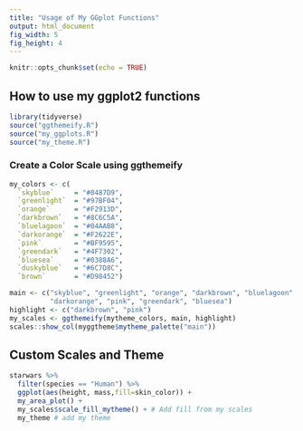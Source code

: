 ```yaml
---
title: "Usage of My GGplot Functions"
output: html_document
fig_width: 5
fig_height: 4 
---
```


```r
knitr::opts_chunk$set(echo = TRUE)
```

## How to use my ggplot2 functions

```r
library(tidyverse)
source("ggthemeify.R")
source("my_ggplots.R")
source("my_theme.R")
```

### Create a Color Scale using ggthemeify

```r
my_colors <- c(
  `skyblue`     = "#0487D9",
  `greenlight`  = "#97BF04",
  `orange`      = "#F2913D",
  `darkbrown`   = "#8C6C5A",
  `bluelagoon`  = "#04AAB8",
  `darkorange`  = "#F2622E",
  `pink`        = "#BF9595",
  `greendark`   = "#4F7302",
  `bluesea`     = "#0388A6",
  `duskyblue`   = "#6C7D8C",
  `brown`       = "#D98452")

main <- c("skyblue", "greenlight", "orange", "darkbrown", "bluelagoon", 
          "darkorange", "pink", "greendark", "bluesea")
highlight <- c("darkbrown", "pink")
my_scales <- ggthemeify(mytheme_colors, main, highlight)
scales::show_col(myggtheme$mytheme_palette("main"))

```

## Custom Scales and Theme

```r
starwars %>% 
  filter(species == "Human") %>% 
  ggplot(aes(height, mass,fill=skin_color)) + 
  my_area_plot() + 
  my_scales$scale_fill_mytheme() + # Add fill from my scales
  my_theme # add my theme
```













